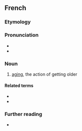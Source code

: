 ==French==

===Etymology===
{{af|fr|vieillir|alt1=viellir, vielliss-|-ment}}

===Pronunciation===
* {{fr-IPA}}
* {{audio|fr|LL-Q150 (fra)-DenisdeShawi-vieillissement.wav|Audio (CAN)}}

===Noun===
{{fr-noun|m}}

# [[aging]], the action of getting older

====Related terms====
* {{l|fr|vieillesse}}
* {{l|fr|vieillissant}}

===Further reading===
* {{R:TLFi}}